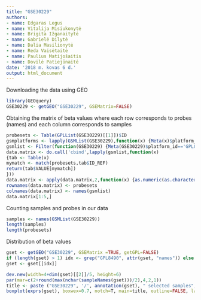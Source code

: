 ```yaml
---
title: "GSE30229"
authors:
- name: Edgaras Legus
- name: Vitalija Misiukonytė
- name: Brigita Ižganaitytė
- name: Gabrielė Dilytė
- name: Dalia Masilionytė
- name: Reda Vaisėtaitė
- name: Paulius Matijošaitis
- name: Dovilė Patiejūnaitė
date: '2018 m. kovas 6 d.'
output: html_document
---
```

Downloading the data using GEO 
```r
library(GEOquery)
GSE30229 <- getGEO("GSE30229", GSEMatrix=FALSE)
```

Obtaining the matrix of beta values where each row corresponds to probes (names) and each column corresponds to samples

```r
probesets <- Table(GPLList(GSE30229)[[1]])$ID
gsmplatforms <- lapply(GSMList(GSE30229),function(x) {Meta(x)$platform_id})
gsmlist <- Filter(function(GSE30229) {Meta(GSE30229)$platform_id=='GPL8490'},GSMList(GSE30229))
data.matrix <- do.call('cbind',lapply(gsmlist,function(x) 
{tab <- Table(x)
mymatch <- match(probesets,tab$ID_REF)
return(tab$VALUE[mymatch])
}))
data.matrix <- apply(data.matrix,2,function(x) {as.numeric(as.character(x))})
rownames(data.matrix) <- probesets
colnames(data.matrix) <- names(gsmlist)
data.matrix[1:5,]
```

Counting samples and probes in our data
```r
samples <- names(GSMList(GSE30229))
length(samples)
length(probesets)
```
Distribution of beta values
```r
gset <- getGEO("GSE30229", GSEMatrix =TRUE, getGPL=FALSE)
if (length(gset) > 1) idx <- grep("GPL8490", attr(gset, "names")) else idx <- 1
gset <- gset[[idx]]

dev.new(width=4+dim(gset)[[2]]/5, height=6)
par(mar=c(2+round(max(nchar(sampleNames(gset)))/2),4,2,1))
title <- paste ("GSE30229", '/', annotation(gset), " selected samples", sep ='')
boxplot(exprs(gset), boxwex=0.7, notch=T, main=title, outline=FALSE, las=2)
```
